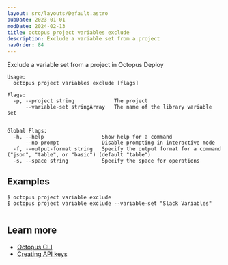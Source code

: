 ```yaml
---
layout: src/layouts/Default.astro
pubDate: 2023-01-01
modDate: 2024-02-13
title: octopus project variables exclude
description: Exclude a variable set from a project
navOrder: 84
---
```


Exclude a variable set from a project in Octopus Deploy

```
Usage:
  octopus project variables exclude [flags]

Flags:
  -p, --project string             The project
      --variable-set stringArray   The name of the library variable set


Global Flags:
  -h, --help                   Show help for a command
      --no-prompt              Disable prompting in interactive mode
  -f, --output-format string   Specify the output format for a command ("json", "table", or "basic") (default "table")
  -s, --space string           Specify the space for operations

```

## Examples

<SamplesInstance />

```
$ octopus project variable exclude
$ octopus project variable exclude --variable-set "Slack Variables"


```

## Learn more

- [Octopus CLI](/docs/octopus-rest-api/cli)
- [Creating API keys](/docs/octopus-rest-api/how-to-create-an-api-key)